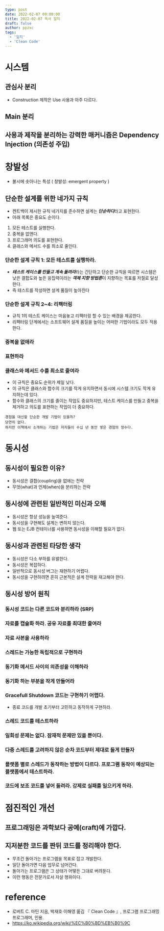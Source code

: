 ```yaml
---
type: post
date: 2022-02-07 09:00:00
title: 2022-02-07 독서 일지
draft: false
author: ppzxc
tags:
  - '일지'
  - 'Clean Code'
---
```


# 시스템

## 관심사 분리
- Construction 제작은 Use 사용과 아주 다르다.

## Main 분리
## 사용과 제작을 분리하는 강력한 매커니즘은 Dependency Injection (의존성 주입)

# 창발성
- 불시에 솟아나는 특성 ( 창발성: emergent property )

## 단순한 설계를 위한 네가지 규칙
- 켄트백이 제시한 규칙 네가지를 준수하면 설계는 ***단순하다***라고 표현한다.
- 아래 목록은 중요도 순이다.

1. 모든 테스트를 실행한다.
2. 중복을 없앤다.
3. 프로그래머 의도를 표현한다.
4. 클래스와 메서드 수를 최소로 줄인다.

### 단순한 설계 규칙 1: 모든 테스트를 실행하라.
- ***테스트 케이스를 만들고 계속 돌려라***라는 간단하고 단순한 규칙을 따르면 시스템은 낮은 결합도와 높은 응집력이라는 ***객체 지향 방법론***이 지향하는 목표를 저절로 달성한다.
- 즉 테스트를 작성하면 설계 품질이 높아진다

### 단순한 설계 규칙 2~4: 리팩터링
- 규칙 1의 테스트 케이스는 마음놓고 리팩터링 할 수 있는 배경을 제공한다.
- 리팩터링 단계에서는 소프트웨어 설계 품질을 높이는 어떠한 기법이라도 모두 적용한다.

### 중복을 없애라
### 표현하라
### 클래스와 메서드 수를 최소로 줄여라
- 이 규칙은 중요도 순위가 제일 낮다.
- 이 규칙은 클래스와 함수의 크기를 작게 유지하면서 동시에 시스템 크기도 작게 유지하는데 있다.
- 함수와 클래스의 크기를 줄이는 작업도 중요하지만, 테스트 케이스를 만들고 중복을 제거하고 의도를 표현하는 작업이 더 중요하다.

```
경험을 대신할 단순한 개발 기법이 있을까?
당연히 없다.
하지만 이책에서 소개하는 기법은 저자들이 수십 년 동안 쌓은 경험의 정수다.
```

# 동시성

## 동시성이 필요한 이유?
- 동시성은 결합(coupling)을 없애는 전략
- 무엇(what)과 언제(when)을 분리하는 전략

## 동시성에 관련된 일반적인 미신과 오해
- 동시성은 항상 성능을 높여준다.
- 동시성을 구현해도 설계는 변하지 않는다.
- 웹 또는 EJB 컨테이너를 사용하면 동시성을 이해할 필요가 없다.

## 동시성과 관련된 타당한 생각
- 동시성은 다소 부하를 유발한다.
- 동시성은 복잡하다.
- 일반적으로 동시성 버그는 재현하기 어렵다.
- 동시성을 구현하려면 흔히 근본적은 설계 전략을 재고해야 한다.

## 동시성 방어 원칙
### 동시성 코드는 다른 코드와 분리하라 (SRP)
### 자료를 캡슐화 하라. 공유 자료를 최대한 줄여라
### 자료 사본을 사용하라
### 스레드는 가능한 독립적으로 구현하라
### 동기화 메서드 사이의 의존성을 이해하라
### 동기화 하는 부분을 작게 만들어라
### Gracefull Shutdown 코드는 구현하기 어렵다.
- 종료 코드를 개발 초기부터 고민하고 동작하게 구현하라.
### 스레드 코드를 테스트하라
### 일회성 문제는 없다. 잠재적 문제만 있을 뿐이다.
### 다중 스레드를 고려하지 않은 순차 코드부터 제대로 돌게 만들자
### 플랫폼 별로 스레드가 동작하는 방법이 다르다. 프로그램 동작이 예상되는 플랫폼에서 테스트하라.
### 코드에 보조 코드를 넣어 돌려라. 강제로 실패를 일으키게 하라.

# 점진적인 개선
## 프로그래밍은 과학보다 공예(craft)에 가깝다.
## 지저분한 코드를 짠뒤 코드를 정리해야 한다.
- 무조건 돌아가는 프로그램을 목표로 잡고 개발한다.
- 일단 돌아가면 다음 업무로 넘어간다.
- 돌아가는 프로그램은 그 상태가 어떻든 그대로 버려둔다.
- 이런 행동은 전문가로서 자살 행위이다.

# reference
- 로버트 C. 마틴 지음, 박재호·이해영 옮김 『 Clean Code 』, 프로그램 프로그래밍 프로그래머, 인용.
- https://ko.wikipedia.org/wiki/%EC%B0%BD%EB%B0%9C

